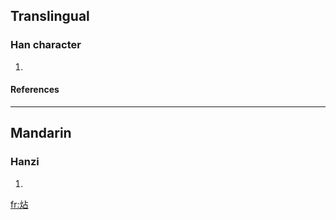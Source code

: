 ==Translingual==
===Han character===
{{Han char|rn=86|rad=火|as=05|sn=9|four=|canj=火卜口 (FYR)}}
# {{defn|Han|sort=火05}}
====References====
{{Han ref|kx=0669.040|dkj=18963|dj=1078.090|hdz=32195.060|uh=70B6|ud=28854}}

----
==Mandarin==
===Hanzi===
{{cmn-hanzi|pin=[[hān]] (han1)|wg=han<sup>1</sup>}}
# {{defn|Mandarin}}

[[fr:炶]]